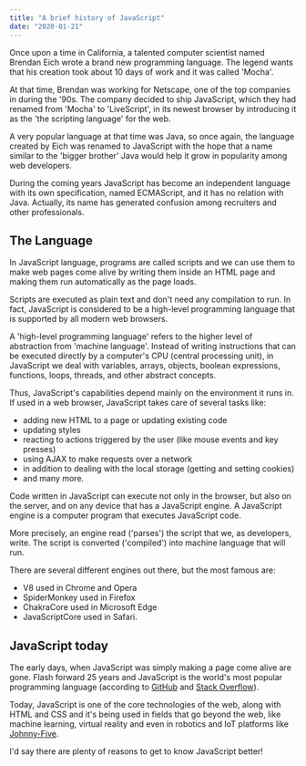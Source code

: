 ```yaml
---
title: "A brief history of JavaScript"
date: "2020-01-21"
---
```


Once upon a time in California, a talented computer scientist named Brendan Eich wrote a brand new programming language.
The legend wants that his creation took about 10 days of work and it was called 'Mocha'.

At that time, Brendan was working for Netscape, one of the top companies in during the '90s.
The company decided to ship JavaScript, which they had renamed from 'Mocha' to 'LiveScript', in its newest browser by introducing it as the 'the scripting language' for the web.

A very popular language at that time was Java, so once again, the language created by Eich was renamed to JavaScript with the hope that a name similar to the 'bigger brother' Java would help it grow in popularity among web developers.

During the coming years JavaScript has become an independent language with its own specification, named ECMAScript, and it has no relation with Java.
Actually, its name has generated confusion among recruiters and other professionals.

## The Language

In JavaScript language, programs are called scripts and we can use them to make web pages come alive by writing them inside an HTML page and making them run automatically as the page loads.

Scripts are executed as plain text and don't need any compilation to run.
In fact, JavaScript is considered to be a high-level programming language that is supported by all modern web browsers.

A 'high-level programming language' refers to the higher level of abstraction from 'machine language'.
Instead of writing instructions that can be executed directly by a computer's CPU (central processing unit), in JavaScript we deal with variables, arrays, objects, boolean expressions, functions, loops, threads, and other abstract concepts.

Thus, JavaScript's capabilities depend mainly on the environment it runs in.
If used in a web browser, JavaScript takes care of several tasks like:

- adding new HTML to a page or updating existing code
- updating styles
- reacting to actions triggered by the user (like mouse events and key presses)
- using AJAX to make requests over a network
- in addition to dealing with the local storage (getting and setting cookies)
- and many more.

Code written in JavaScript can execute not only in the browser, but also on the server, and on any device that has a JavaScript engine.
A JavaScript engine is a computer program that executes JavaScript code.

More precisely, an engine read ('parses') the script that we, as developers, write.
The script is converted ('compiled') into machine language that will run.

There are several different engines out there, but the most famous are:

- V8 used in Chrome and Opera
- SpiderMonkey used in Firefox
- ChakraCore used in Microsoft Edge
- JavaScriptCore used in Safari.

## JavaScript today

The early days, when JavaScript was simply making a page come alive are gone.
Flash forward 25 years and JavaScript is the world's most popular programming language (according to [GitHub](https://octoverse.github.com) and [Stack Overflow](https://insights.stackoverflow.com/survey/2019)).

Today, JavaScript is one of the core technologies of the web, along with HTML and CSS and it's being used in fields that go beyond the web, like machine learning, virtual reality and even in robotics and IoT platforms like [Johnny-Five](http://johnny-five.io).

I'd say there are plenty of reasons to get to know JavaScript better!
